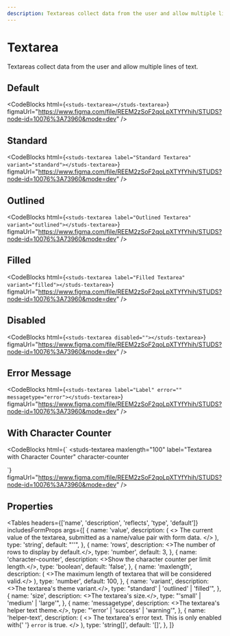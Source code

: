 ```yaml
---
description: Textareas collect data from the user and allow multiple lines of text.
---
```


# Textarea

<HeaderComponent
  htmlTag="studs-textarea"
  jsxTag="StudsTextarea"
  version="Since 2.0"
  status="Unstable"
  urlGithub="inputs/textarea.ts"
  urlStrbook="studs-inputs-textarea--docs"
/>

Textareas collect data from the user and allow multiple lines of text.

## Default

<ResizerFeatures>
  <studs-textarea></studs-textarea>
</ResizerFeatures>

<CodeBlocks
  html={`
<studs-textarea></studs-textarea>
  `}
  figmaUrl="https://www.figma.com/file/REEM2zSoF2qoLpXTYfYhih/STUDS?node-id=10076%3A73960&mode=dev"
/>

## Standard

<ResizerFeatures>
  <studs-textarea label="Standard Textarea" variant="standard"></studs-textarea>
</ResizerFeatures>

<CodeBlocks
  html={`
<studs-textarea label="Standard Textarea" variant="standard"></studs-textarea>
  `}
  figmaUrl="https://www.figma.com/file/REEM2zSoF2qoLpXTYfYhih/STUDS?node-id=10076%3A73960&mode=dev"
/>

## Outlined

<ResizerFeatures>
  <studs-textarea label="Outlined Textarea" variant="outlined"></studs-textarea>
</ResizerFeatures>

<CodeBlocks
  html={`
<studs-textarea label="Outlined Textarea" variant="outlined"></studs-textarea>
  `}
  figmaUrl="https://www.figma.com/file/REEM2zSoF2qoLpXTYfYhih/STUDS?node-id=10076%3A73960&mode=dev"
/>

## Filled

<ResizerFeatures>
  <studs-textarea label="Filled Textarea" variant="filled"></studs-textarea>
</ResizerFeatures>

<CodeBlocks
  html={`
<studs-textarea label="Filled Textarea" variant="filled"></studs-textarea>
  `}
  figmaUrl="https://www.figma.com/file/REEM2zSoF2qoLpXTYfYhih/STUDS?node-id=10076%3A73960&mode=dev"
/>

## Disabled

<ResizerFeatures>
  <studs-textarea disabled=""></studs-textarea>
</ResizerFeatures>

<CodeBlocks
  html={`
<studs-textarea disabled=""></studs-textarea>
  `}
  figmaUrl="https://www.figma.com/file/REEM2zSoF2qoLpXTYfYhih/STUDS?node-id=10076%3A73960&mode=dev"
/>

## Error Message

<ResizerFeatures>
  <studs-textarea label="Label" error="" messagetype="error"></studs-textarea>
</ResizerFeatures>

<CodeBlocks
  html={`
<studs-textarea label="Label" error="" messagetype="error"></studs-textarea>
  `}
  figmaUrl="https://www.figma.com/file/REEM2zSoF2qoLpXTYfYhih/STUDS?node-id=10076%3A73960&mode=dev"
/>

## With Character Counter

<ResizerFeatures>
  <studs-textarea
    maxlength="100"
    label="Textarea with Character Counter"
    character-counter
  ></studs-textarea>
</ResizerFeatures>

<CodeBlocks
  html={`
<studs-textarea
  maxlength="100"
  label="Textarea with Character Counter"
  character-counter
></studs-textarea>
  `}
  figmaUrl="https://www.figma.com/file/REEM2zSoF2qoLpXTYfYhih/STUDS?node-id=10076%3A73960&mode=dev"
/>

## Properties

<Tables
  headers={['name', 'description', 'reflects', 'type', 'default']}
  includesFormProps
  args={[
    {
      name: 'value',
      description: (
        <>
          The current value of the textarea, submitted as a name/value pair with
          form data.
        </>
      ),
      type: 'string',
      default: "''",
    },
    {
      name: 'rows',
      description: <>The number of rows to display by default.</>,
      type: 'number',
      default: 3,
    },
    {
      name: 'character-counter',
      description: <>Show the character counter per limit length.</>,
      type: 'boolean',
      default: 'false',
    },
    {
      name: 'maxlength',
      description: (
        <>The maximum length of textarea that will be considered valid.</>
      ),
      type: 'number',
      default: 100,
    },
    {
      name: 'variant',
      description: <>The textarea's theme variant.</>,
      type: "standard' | 'outlined' | 'filled'",
    },
    {
      name: 'size',
      description: <>The textarea's size.</>,
      type: "'small' | 'medium' | 'large'",
    },
    {
      name: 'messagetype',
      description: <>The textarea's helper text theme.</>,
      type: "'error' | 'success' | 'warning'",
    },
    {
      name: 'helper-text',
      description: (
        <>
          The textarea's error text. This is only enabled with{' '}
          <code>error</code> is true.
        </>
      ),
      type: 'string[]',
      default: '[]',
    },
  ]}
></Tables>
